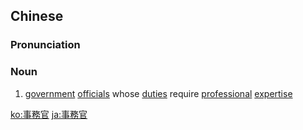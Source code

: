 {{also|事务官}}
==Chinese==
{{zh-forms|s=事务官|type=21}}

===Pronunciation===
{{zh-pron
|m=shìwùguān
|c=si6 mou6 gun1
|mn=sū-bū-koaⁿ/qz:sīr-bū-koaⁿ
|cat=n
}}

===Noun===
{{zh-noun}}

# [[government]] [[official]]s whose [[duty|duties]] require [[professional]] [[expertise]]

[[ko:事務官]]
[[ja:事務官]]